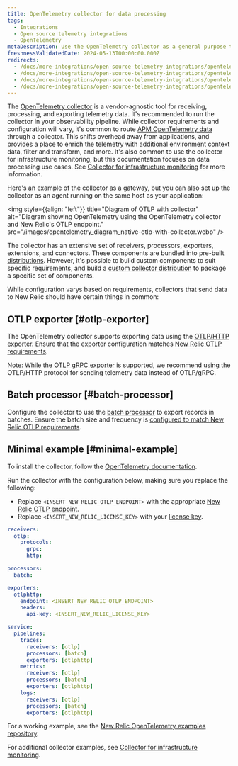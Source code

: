 ```yaml
---
title: OpenTelemetry collector for data processing
tags:
  - Integrations
  - Open source telemetry integrations
  - OpenTelemetry
metaDescription: Use the OpenTelemetry collector as a general purpose telemetry data processing tool
freshnessValidatedDate: 2024-05-13T00:00:00.000Z
redirects:
  - /docs/more-integrations/open-source-telemetry-integrations/opentelemetry/collector/opentelemetry-collector-basic
  - /docs/more-integrations/open-source-telemetry-integrations/opentelemetry/collector/opentelemetry-collector-configs
  - /docs/more-integrations/open-source-telemetry-integrations/opentelemetry/collector/opentelemetry-collector-intro
  - /docs/more-integrations/open-source-telemetry-integrations/opentelemetry/get-started/collector-processing/opentelemetry-collector-processing-intro
---
```


The [OpenTelemetry collector](https://opentelemetry.io/docs/collector/) is a vendor-agnostic tool for receiving, processing, and exporting telemetry data. It's recommended to run the collector in your observability pipeline. While collector requirements and configuration will vary, it's common to route [APM OpenTelemetry data](/docs/opentelemetry/get-started/apm-monitoring/opentelemetry-apm-intro) through a collector. This shifts overhead away from applications, and provides a place to enrich the telemetry with additional environment context data, filter and transform, and more. It's also common to use the collector for infrastructure monitoring, but this documentation focuses on data processing use cases. See [Collector for infrastructure monitoring](/docs/opentelemetry/get-started/collector-infra-monitoring/opentelemetry-collector-infra-intro) for more information.

Here's an example of the collector as a gateway, but you can also set up the collector as an agent running on the same host as your application:

<img
  style={{align: "left"}}
  title="Diagram of OTLP with collector"
  alt="Diagram showing OpenTelemetry using the OpenTelemetry collector and New Relic's OTLP endpoint."
  src="/images/opentelemetry_diagram_native-otlp-with-collector.webp"
/>

The collector has an extensive set of receivers, processors, exporters, extensions, and connectors. These components are bundled into pre-built [distributions](https://opentelemetry.io/docs/collector/distributions/). However, it's possible to build custom components to suit specific requirements, and build a [custom collector distribution](https://opentelemetry.io/docs/collector/custom-collector/) to package a specific set of components.

While configuration varys based on requirements, collectors that send data to New Relic should have certain things in common:

## OTLP exporter [#otlp-exporter]

The OpenTelemetry collector supports exporting data using the [OTLP/HTTP exporter](https://github.com/open-telemetry/opentelemetry-collector/tree/main/exporter/otlphttpexporter). Ensure that the exporter configuration matches [New Relic OTLP requirements](/docs/opentelemetry/best-practices/opentelemetry-otlp/#configure-endpoint-port-protocol).

Note: While the [OTLP gRPC exporter](https://github.com/open-telemetry/opentelemetry-collector/tree/main/exporter/otlpexporter) is supported, we recommend using the OTLP/HTTP protocol for sending telemetry data instead of OTLP/gRPC.

## Batch processor [#batch-processor]

Configure the collector to use the [batch processor](https://github.com/open-telemetry/opentelemetry-collector/tree/main/processor/batchprocessor) to export records in batches. Ensure the batch size and frequency is [configured to match New Relic OTLP requirements](/docs/opentelemetry/best-practices/opentelemetry-otlp/#payload-limits).

## Minimal example [#minimal-example]

To install the collector, follow the [OpenTelemetry documentation](https://opentelemetry.io/docs/collector/installation/).

Run the collector with the configuration below, making sure you replace the following:

* Replace `<INSERT_NEW_RELIC_OTLP_ENDPOINT>` with the appropriate [New Relic OTLP endpoint](/docs/opentelemetry/best-practices/opentelemetry-otlp/#endpoint-port-protocol).
* Replace `<INSERT_NEW_RELIC_LICENSE_KEY>` with your [license key](/docs/opentelemetry/best-practices/opentelemetry-otlp/#endpoint-port-protocol/#prereqs).

```yaml
receivers:
  otlp:
    protocols:
      grpc:
      http:

processors:
  batch:

exporters:
  otlphttp:
    endpoint: <INSERT_NEW_RELIC_OTLP_ENDPOINT>
    headers:
      api-key: <INSERT_NEW_RELIC_LICENSE_KEY>

service:
  pipelines:
    traces:
      receivers: [otlp]
      processors: [batch]
      exporters: [otlphttp]
    metrics:
      receivers: [otlp]
      processors: [batch]
      exporters: [otlphttp]
    logs:
      receivers: [otlp]
      processors: [batch]
      exporters: [otlphttp]
```

For a working example, see the [New Relic OpenTelemetry examples repository](https://github.com/newrelic/newrelic-opentelemetry-examples/tree/main/other-examples/collector/nr-config).

For additional collector examples, see [Collector for infrastructure monitoring](/docs/opentelemetry/get-started/collector-infra-monitoring/opentelemetry-collector-infra-intro).
